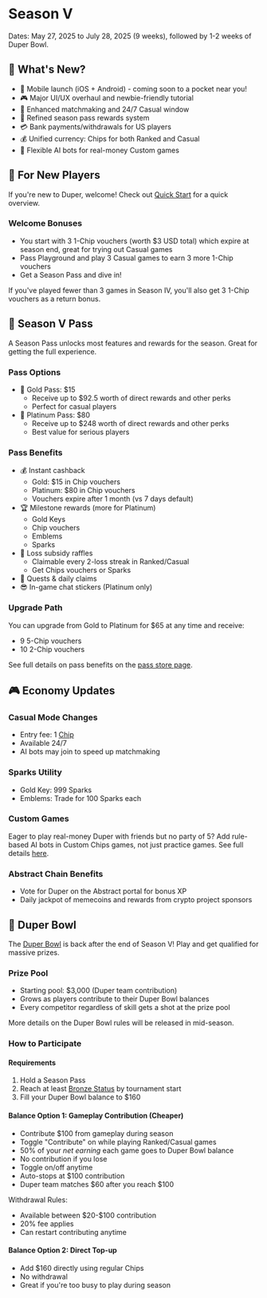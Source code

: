 # Season V

Dates: May 27, 2025 to July 28, 2025 (9 weeks), followed by 1-2 weeks of Duper Bowl.

## 🎉 What's New?

- 📱 Mobile launch (iOS + Android) - coming soon to a pocket near you!
- 🎮 Major UI/UX overhaul and newbie-friendly tutorial
- 🎯 Enhanced matchmaking and 24/7 Casual window
- 💎 Refined season pass rewards system
- 💳 Bank payments/withdrawals for US players
- 💰 Unified currency: Chips for both Ranked and Casual
- 🤖 Flexible AI bots for real-money Custom games

## 🎁 For New Players

If you're new to Duper, welcome! Check out [Quick Start](.) for a quick overview.

### Welcome Bonuses

- You start with 3 1-Chip vouchers (worth \$3 USD total) which expire at season end, great for trying out Casual games
- Pass Playground and play 3 Casual games to earn 3 more 1-Chip vouchers
- Get a Season Pass and dive in!

If you've played fewer than 3 games in Season IV, you'll also get 3 1-Chip vouchers as a return bonus.

## 🎫 Season V Pass

A Season Pass unlocks most features and rewards for the season. Great for getting the full experience.

### Pass Options
- 🥇 Gold Pass: \$15
  - Receive up to \$92.5 worth of direct rewards and other perks
  - Perfect for casual players
- 👑 Platinum Pass: \$80
  - Receive up to \$248 worth of direct rewards and other perks
  - Best value for serious players

### Pass Benefits
- 💰 Instant cashback
  - Gold: \$15 in Chip vouchers
  - Platinum: \$80 in Chip vouchers
  - Vouchers expire after 1 month (vs 7 days default)
- 🏆 Milestone rewards (more for Platinum)
  - Gold Keys
  - Chip vouchers
  - Emblems
  - Sparks
- 🎲 Loss subsidy raffles
  - Claimable every 2-loss streak in Ranked/Casual
  - Get Chips vouchers or Sparks
- 🦄 Quests & daily claims
- 😎 In-game chat stickers (Platinum only)

### Upgrade Path
You can upgrade from Gold to Platinum for \$65 at any time and receive:
- 9 5-Chip vouchers
- 10 2-Chip vouchers

See full details on pass benefits on the [pass store page](https://www.duper.gg/store?id=season-pass).

## 🎮 Economy Updates

### Casual Mode Changes
- Entry fee: 1 [Chip](assets/currencies#chips)
- Available 24/7
- AI bots may join to speed up matchmaking

### Sparks Utility
- Gold Key: 999 Sparks
- Emblems: Trade for 100 Sparks each

### Custom Games
Eager to play real-money Duper with friends but no party of 5? Add rule-based AI bots in Custom Chips games, not just practice games. See full details [here](/modes#custom).

### Abstract Chain Benefits
- Vote for Duper on the Abstract portal for bonus XP
- Daily jackpot of memecoins and rewards from crypto project sponsors

## 🥣 Duper Bowl

The [Duper Bowl](/tournaments#duper-bowl) is back after the end of Season V! Play and get qualified for massive prizes.

### Prize Pool
- Starting pool: \$3,000 (Duper team contribution)
- Grows as players contribute to their Duper Bowl balances
- Every competitor regardless of skill gets a shot at the prize pool

More details on the Duper Bowl rules will be released in mid-season.

### How to Participate

#### Requirements
1. Hold a Season Pass
2. Reach at least [Bronze Status](/status-xp) by tournament start
3. Fill your Duper Bowl balance to \$160

#### Balance Option 1: Gameplay Contribution (Cheaper)
- Contribute \$100 from gameplay during season
- Toggle "Contribute" on while playing Ranked/Casual games
- 50% of your *net earning* each game goes to Duper Bowl balance
- No contribution if you lose
- Toggle on/off anytime
- Auto-stops at \$100 contribution
- Duper team matches \$60 after you reach \$100

Withdrawal Rules:
- Available between \$20-\$100 contribution
- 20% fee applies
- Can restart contributing anytime

#### Balance Option 2: Direct Top-up
- Add \$160 directly using regular Chips
- No withdrawal
- Great if you're too busy to play during season
